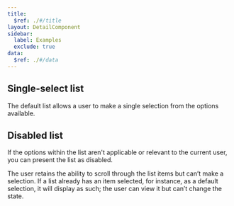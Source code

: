 ```yaml
---
title:
  $ref: ./#/title
layout: DetailComponent
sidebar:
  label: Examples
  exclude: true
data:
  $ref: ./#/data
---
```


<LivePreview componentName="list" exampleName="Default">

## Single-select list

The default list allows a user to make a single selection from the options available.

</LivePreview>

<LivePreview componentName="list" exampleName="Disabled">

## Disabled list

If the options within the list aren't applicable or relevant to the current user, you can present the list as disabled.

The user retains the ability to scroll through the list items but can’t make a selection. If a list already has an item selected, for instance, as a default selection, it will display as such; the user can view it but can’t change the state.

</LivePreview>
